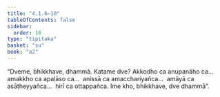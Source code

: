 ```yaml
---
title: "4.1.6–10"
tableOfContents: false
sidebar:
  order: 10
type: "tipitaka"
basket: "su"
book: "a2"
---
```



<DynamicBreadcrumb />

<Division number="182" book="a2" bookNo="15" page="95">

<Paragraph number="277" book="a2">
“Dveme, bhikkhave, dhammā. Katame dve? Akkodho ca anupanāho ca…  amakkho ca apaḷāso ca…  anissā ca amacchariyañca…  amāyā ca asāṭheyyañca…  hirī ca ottappañca. Ime kho, bhikkhave, dve dhammā”.
</Paragraph>
</Division>